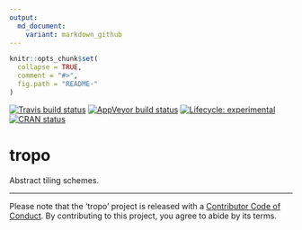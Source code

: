 ```yaml
---
output:
  md_document:
    variant: markdown_github
---
```


<!-- README.md is generated from README.Rmd. Please edit that file -->

```r
knitr::opts_chunk$set(
  collapse = TRUE,
  comment = "#>",
  fig.path = "README-"
)
```

<!-- badges: start -->
[![Travis build status](https://travis-ci.org/hypertidy/tropo.svg?branch=master)](https://travis-ci.org/hypertidy/tropo)
[![AppVeyor build status](https://ci.appveyor.com/api/projects/status/github/hypertidy/tropo?branch=master&svg=true)](https://ci.appveyor.com/project/hypertidy/tropo)
[![Lifecycle: experimental](https://img.shields.io/badge/lifecycle-experimental-orange.svg)](https://www.tidyverse.org/lifecycle/#experimental)
[![CRAN status](https://www.r-pkg.org/badges/version/tropo)](https://CRAN.R-project.org/package=tropo)
<!-- badges: end -->
  
# tropo

Abstract tiling schemes. 

---

Please note that the 'tropo' project is released with a
[Contributor Code of Conduct](https://github.com/hypertidy/tropo/blob/master/CODE_OF_CONDUCT.md).
By contributing to this project, you agree to abide by its terms.
